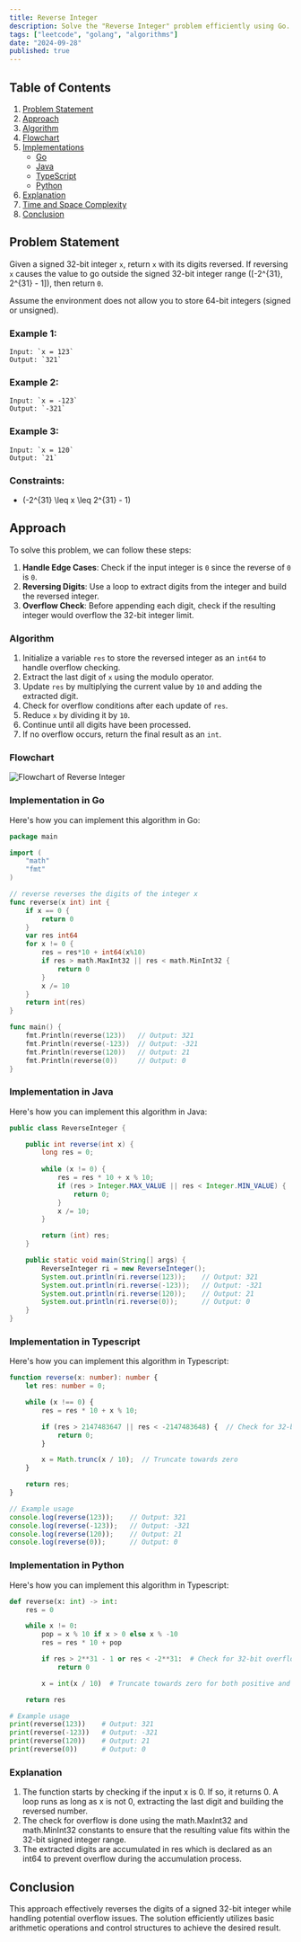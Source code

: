 ```yaml
---
title: Reverse Integer
description: Solve the "Reverse Integer" problem efficiently using Go.
tags: ["leetcode", "golang", "algorithms"]
date: "2024-09-28"
published: true
---
```



## Table of Contents
1. [Problem Statement](#problem-statement)
2. [Approach](#approach)
3. [Algorithm](#algorithm)
4. [Flowchart](#flowchart)
5. [Implementations](#implementations)
   - [Go](#implementation-in-go)
   - [Java](#implementation-in-java)
   - [TypeScript](#implementation-in-typescript)
   - [Python](#implementation-in-python)
6. [Explanation](#explanation)
7. [Time and Space Complexity](#time-and-space-complexity)
8. [Conclusion](#conclusion)


## Problem Statement

Given a signed 32-bit integer `x`, return `x` with its digits reversed. If reversing `x` causes the value to go outside the signed 32-bit integer range \([-2^{31}, 2^{31} - 1]\), then return `0`.

Assume the environment does not allow you to store 64-bit integers (signed or unsigned).

### Example 1:
```plaintext
Input: `x = 123`  
Output: `321`
```

### Example 2:
```plaintext
Input: `x = -123`  
Output: `-321`
```

### Example 3:
```plaintext
Input: `x = 120`  
Output: `21`
```
### Constraints:
- \(-2^{31} \leq x \leq 2^{31} - 1\)

## Approach

To solve this problem, we can follow these steps:
1. **Handle Edge Cases**: Check if the input integer is `0` since the reverse of `0` is `0`.
2. **Reversing Digits**: Use a loop to extract digits from the integer and build the reversed integer.
3. **Overflow Check**: Before appending each digit, check if the resulting integer would overflow the 32-bit integer limit.

### Algorithm
1. Initialize a variable `res` to store the reversed integer as an `int64` to handle overflow checking.
2. Extract the last digit of `x` using the modulo operator.
3. Update `res` by multiplying the current value by `10` and adding the extracted digit.
4. Check for overflow conditions after each update of `res`.
5. Reduce `x` by dividing it by `10`.
6. Continue until all digits have been processed.
7. If no overflow occurs, return the final result as an `int`.

### Flowchart
![Flowchart of Reverse Integer](/leetcode/reverse_integer.png)



### Implementation in Go

Here's how you can implement this algorithm in Go:

```go
package main

import (
	"math"
	"fmt"
)

// reverse reverses the digits of the integer x
func reverse(x int) int {
	if x == 0 {
		return 0
	}
	var res int64
	for x != 0 {
		res = res*10 + int64(x%10)
		if res > math.MaxInt32 || res < math.MinInt32 {
			return 0
		}
		x /= 10
	}
	return int(res)
}

func main() {
	fmt.Println(reverse(123))   // Output: 321
	fmt.Println(reverse(-123))  // Output: -321
	fmt.Println(reverse(120))   // Output: 21
	fmt.Println(reverse(0))     // Output: 0
}

```

### Implementation in Java

Here's how you can implement this algorithm in Java:

```java
public class ReverseInteger {

    public int reverse(int x) {
        long res = 0;
        
        while (x != 0) {
            res = res * 10 + x % 10;
            if (res > Integer.MAX_VALUE || res < Integer.MIN_VALUE) {
                return 0;
            }
            x /= 10;
        }

        return (int) res;
    }

    public static void main(String[] args) {
        ReverseInteger ri = new ReverseInteger();
        System.out.println(ri.reverse(123));    // Output: 321
        System.out.println(ri.reverse(-123));   // Output: -321
        System.out.println(ri.reverse(120));    // Output: 21
        System.out.println(ri.reverse(0));      // Output: 0
    }
}
```

### Implementation in Typescript

Here's how you can implement this algorithm in Typescript:

```typescript
function reverse(x: number): number {
    let res: number = 0;

    while (x !== 0) {
        res = res * 10 + x % 10;

        if (res > 2147483647 || res < -2147483648) {  // Check for 32-bit overflow
            return 0;
        }

        x = Math.trunc(x / 10);  // Truncate towards zero
    }

    return res;
}

// Example usage
console.log(reverse(123));    // Output: 321
console.log(reverse(-123));   // Output: -321
console.log(reverse(120));    // Output: 21
console.log(reverse(0));      // Output: 0
```

### Implementation in Python

Here's how you can implement this algorithm in Typescript:

```python
def reverse(x: int) -> int:
    res = 0

    while x != 0:
        pop = x % 10 if x > 0 else x % -10
        res = res * 10 + pop

        if res > 2**31 - 1 or res < -2**31:  # Check for 32-bit overflow
            return 0

        x = int(x / 10)  # Truncate towards zero for both positive and negative numbers

    return res

# Example usage
print(reverse(123))    # Output: 321
print(reverse(-123))   # Output: -321
print(reverse(120))    # Output: 21
print(reverse(0))      # Output: 0
```

### Explanation
1. The function starts by checking if the input x is 0. If so, it returns 0.
A loop runs as long as x is not 0, extracting the last digit and building the reversed number.
2. The check for overflow is done using the math.MaxInt32 and math.MinInt32 constants to ensure that the resulting value fits within the 32-bit signed integer range.
3. The extracted digits are accumulated in res which is declared as an int64 to prevent overflow during the accumulation process.

## Conclusion
This approach effectively reverses the digits of a signed 32-bit integer while handling potential overflow issues. The solution efficiently utilizes basic arithmetic operations and control structures to achieve the desired result.